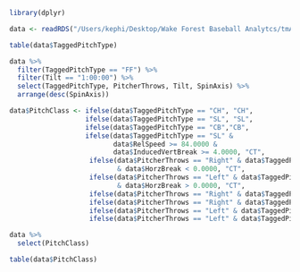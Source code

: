 ```r
library(dplyr)

data <- readRDS("/Users/kephi/Desktop/Wake Forest Baseball Analytcs/tmAll_ACCSEC copy.RDS")

table(data$TaggedPitchType)

data %>%
  filter(TaggedPitchType == "FF") %>% 
  filter(Tilt == "1:00:00") %>%
  select(TaggedPitchType, PitcherThrows, Tilt, SpinAxis) %>%
  arrange(desc(SpinAxis))

```

```r

data$PitchClass <- ifelse(data$TaggedPitchType == "CH", "CH",
                   ifelse(data$TaggedPitchType == "SL", "SL",
                   ifelse(data$TaggedPitchType == "CB","CB",
                   ifelse(data$TaggedPitchType == "SL" &
                          data$RelSpeed >= 84.0000 &
                          data$InducedVertBreak >= 4.0000, "CT",
                    ifelse(data$PitcherThrows == "Right" & data$TaggedPitchType == "FF"
                           & data$HorzBreak < 0.0000, "CT",
                    ifelse(data$PitcherThrows == "Left" & data$TaggedPitchType == "FF"
                           & data$HorzBreak > 0.0000, "CT",
                    ifelse(data$PitcherThrows == "Right" & data$TaggedPitchType == "FF" |                                   data$TaggedPitchType == "FT" & data$SpinAxis <= 229.0000, "FF",
                    ifelse(data$PitcherThrows == "Right" & data$TaggedPitchType == "FF" |                                   data$TaggedPitchType == "FT" & data$SpinAxis >= 237.0000, "FT",
                    ifelse(data$PitcherThrows == "Left" & data$TaggedPitchType == "FF" |                                   data$TaggedPitchType == "FT" & data$SpinAxis >= 229.0000, "FT",
                    ifelse(data$PitcherThrows == "Left" & data$TaggedPitchType == "FF" |                                   data$TaggedPitchType == "FT" & data$SpinAxis <= 237.0000, "FT", "FF"))))))))))

data %>%
  select(PitchClass)

table(data$PitchClass)

```




